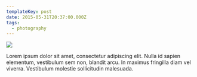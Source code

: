 ```yaml
---
templateKey: post
date: 2015-05-31T20:37:00.000Z
tags:
  - photography
---
```

![](../../static/assets/20150531-IMG_1588.jpg)

Lorem ipsum dolor sit amet, consectetur adipiscing elit. Nulla id sapien elementum, vestibulum sem non, blandit arcu. In maximus fringilla diam vel viverra. Vestibulum molestie sollicitudin malesuada.

